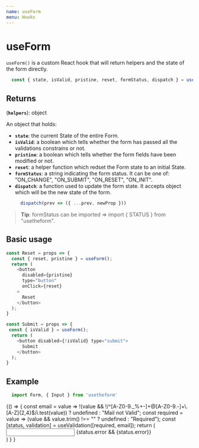---
name: useForm
menu: Hooks
---


# useForm
`useForm()` is a custom React hook that will return helpers and the state of the form directly.

```js
  const { state, isValid, pristine, reset, formStatus, dispatch } = useForm()
```

## Returns

(**`helpers`**): object

An object that holds:
  - **`state`**: the current State of the entire Form.
  - **`isValid`**: a boolean which tells whether the form has passed all the validations constrains or not.
  - **`pristine`**: a boolean which tells whether the form fields have been modified or not.
  - **`reset`**: a helper function which redset the Form state to an initial State.
  - **`formStatus`**: a string indicating the form status. It can be one of: "ON_CHANGE", "ON_SUBMIT", "ON_RESET", "ON_INIT".
  - **`dispatch`**: a function used to update the form state. It accepts object which will be the new state of the form.
    ```javascript
      dispatch(prev => ({ ...prev, newProp }))
    ```

> **Tip**: formStatus can be imported => import { STATUS } from "usetheform".

## Basic usage

```javascript
const Reset = props => {
  const { reset, pristine } = useForm();
  return (
    <button
      disabled={pristine}
      type="button"
      onClick={reset}
    >
      Reset
    </button>
  );
}
```

```javascript
const Submit = props => {
 const { isValid } = useForm();
  return (
    <button disabled={!isValid} type="submit">
      Submit
    </button>
  );
}
```

## Example

```javascript
  import Form, { Input } from 'usetheform'
```

<Playground>
{() => {
    const email = value =>
    !(value && !/^[A-Z0-9._%+-]+@[A-Z0-9.-]+\.[A-Z]{2,4}$/i.test(value))
      ? undefined
      : "Mail not Valid";
    const required = value => (value && value.trim() !== "" ? undefined : "Required");
    const [status, validation] = useValidation([required, email]);
    return (
      <Form initialState={{ email: "foo@google.com" }}>
        <div>
          <Input type="text" name="email" touched {...validation} />
          {status.error && <label>{status.error}</label>}
        </div>
        <Submit />
        <Reset />
      </Form>
    )
  }
}
</Playground>